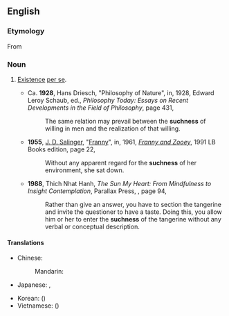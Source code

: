 ==English==
{{wp}}

===Etymology===
From {{affix|en|such|-ness}}

===Noun===
{{en-noun|-|es}}

# {{lb|en|philosophy|chiefly|_|Buddhism}} [[existence|Existence]] [[per se]].
#* Ca. '''1928''', Hans Driesch, "Philosophy of Nature", in, 1928, Edward Leroy Schaub, ed., ''Philosophy Today: Essays on Recent Developments in the Field of Philosophy'', page 431,
#*: The same relation may prevail between the '''suchness''' of willing in men and the realization of that willing.
#* '''1955''', [[w:J. D. Salinger|J. D. Salinger]], "[[w:Franny|Franny]]", in, 1961, ''[[w:Franny and Zooey|Franny and Zooey]]'', 1991 LB Books edition, page 22,
#*: Without any apparent regard for the '''suchness''' of her environment, she sat down.
#* '''1988''', Thich Nhat Hanh, ''The Sun My Heart: From Mindfulness to Insight Contemplation'', Parallax Press, {{ISBN|0938077635}}, page 94,
#*: Rather than give an answer, you have to section the tangerine and invite the questioner to have a taste. Doing this, you allow him or her to enter the '''suchness''' of the tangerine without any verbal or conceptual description.

====Translations====
{{trans-top|existence per se}}
* Chinese:
*: Mandarin: {{t+|cmn|真如|tr=zhēnrú}}
* Japanese: {{t|ja|真如|tr=しんにょ, shinnyo}}, {{t|ja|実性|tr=じっしょう, jisshō}}
{{trans-mid}}
* Korean: {{t|ko|진여}} ({{t|ko|眞如}})
* Vietnamese: {{t|vi|chân như}} ({{t|vi|真如}})
{{trans-bottom}}